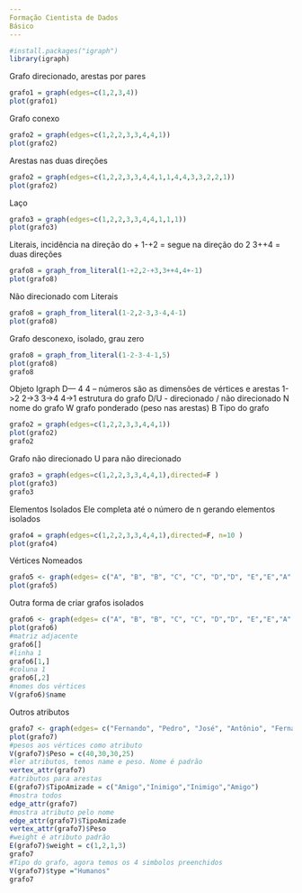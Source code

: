 ```yaml
---
Formação Cientista de Dados
Básico
---
```


```r
#install.packages("igraph")
library(igraph)
```
Grafo direcionado, arestas por pares
```r
grafo1 = graph(edges=c(1,2,3,4))
plot(grafo1)
```
Grafo conexo
```r
grafo2 = graph(edges=c(1,2,2,3,3,4,4,1))
plot(grafo2)
```
Arestas nas duas direções
```r
grafo2 = graph(edges=c(1,2,2,3,3,4,4,1,1,4,4,3,3,2,2,1))
plot(grafo2)
```
Laço
```r
grafo3 = graph(edges=c(1,2,2,3,3,4,4,1,1,1))
plot(grafo3)
```
Literais, incidência na direção do +
1-+2 = segue na direção do 2
3++4 = duas direções
```r
grafo8 = graph_from_literal(1-+2,2-+3,3++4,4+-1)
plot(grafo8)
```
Não direcionado com Literais
```r
grafo8 = graph_from_literal(1-2,2-3,3-4,4-1)
plot(grafo8)
```
Grafo desconexo, isolado, grau zero
```r
grafo8 = graph_from_literal(1-2-3-4-1,5)
plot(grafo8)
grafo8
```
Objeto Igraph
D--- 4 4 --    números são as dimensões de vértices e arestas
1->2 2->3 3->4 4->1   estrutura do grafo
D/U - direcionado / não direcionado
N nome do grafo
W grafo ponderado (peso nas arestas)
B Tipo do grafo
```r
grafo2 = graph(edges=c(1,2,2,3,3,4,4,1))
plot(grafo2)
grafo2
```
Grafo não direcionado
U para não direcionado
```r
grafo3 = graph(edges=c(1,2,2,3,3,4,4,1),directed=F )
plot(grafo3)
grafo3
```
Elementos Isolados
Ele completa até o número de n gerando elementos isolados
```r
grafo4 = graph(edges=c(1,2,2,3,3,4,4,1),directed=F, n=10 )
plot(grafo4)
```
Vértices Nomeados
```r
grafo5 <- graph(edges= c("A", "B", "B", "C", "C", "D","D", "E","E","A","A","C","C","B")) 
plot(grafo5)
```
Outra forma de criar grafos isolados
```r
grafo6 <- graph(edges= c("A", "B", "B", "C", "C", "D","D", "E","E","A","A","C","C","B"), isolates=c("F","G"))
plot(grafo6)
#matriz adjacente
grafo6[]
#linha 1
grafo6[1,]
#coluna 1
grafo6[,2]
#nomes dos vértices
V(grafo6)$name
```
Outros atributos
```r
grafo7 <- graph(edges= c("Fernando", "Pedro", "José", "Antônio", "Fernando", "José","Fernando", "Antônio"))
plot(grafo7)
#pesos aos vértices como atributo
V(grafo7)$Peso = c(40,30,30,25)
#ler atributos, temos name e peso. Nome é padrão
vertex_attr(grafo7)
#atributos para arestas
E(grafo7)$TipoAmizade = c("Amigo","Inimigo","Inimigo","Amigo")
#mostra todos
edge_attr(grafo7)
#mostra atributo pelo nome
edge_attr(grafo7)$TipoAmizade
vertex_attr(grafo7)$Peso
#weight é atributo padrão
E(grafo7)$weight = c(1,2,1,3)
grafo7
#Tipo do grafo, agora temos os 4 simbolos preenchidos
V(grafo7)$type ="Humanos"
grafo7
```

